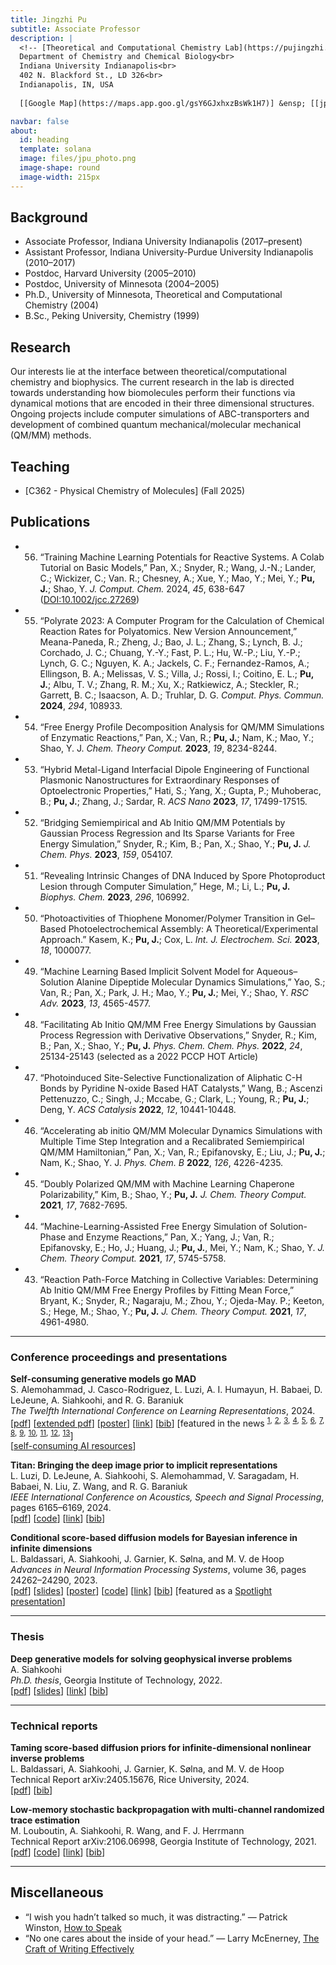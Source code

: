 ```yaml
---
title: Jingzhi Pu
subtitle: Associate Professor
description: |
  <!-- [Theoretical and Computational Chemistry Lab](https://pujingzhi.github.io/)<br> -->
  Department of Chemistry and Chemical Biology<br>
  Indiana University Indianapolis<br>
  402 N. Blackford St., LD 326<br>
  Indianapolis, IN, USA
  
  [[Google Map](https://maps.app.goo.gl/gsY6GJxhxzBsWk1H7)] &ensp; [[jpu@iu.edu](mailto:jpu@iu.edu)] &ensp; [[CV](./files/JPu-CV.pdf)] &ensp; [[GitHub](https://github.com/pujingzhi)] &ensp; [[Google Scholar](https://scholar.google.com/citations?user=RlYang0AAAAJ&hl=en)]

navbar: false
about:
  id: heading
  template: solana
  image: files/jpu_photo.png
  image-shape: round
  image-width: 215px
---
```


:::{#heading}
:::


## Background

- Associate Professor, Indiana University Indianapolis (2017--present)
- Assistant Professor, Indiana University-Purdue University Indianapolis (2010--2017)
- Postdoc, Harvard University (2005--2010)
- Postdoc, University of Minnesota (2004--2005)
- Ph.D., University of Minnesota, Theoretical and Computational Chemistry (2004)
- B.Sc., Peking University, Chemistry (1999)


## Research

Our interests lie at the interface between theoretical/computational chemistry and biophysics. The current research in the lab is directed towards understanding how biomolecules perform their functions via dynamical motions that are encoded in their three dimensional structures. Ongoing projects include computer simulations of ABC-transporters and development of combined quantum mechanical/molecular mechanical (QM/MM) methods. 


## Teaching

- [C362 - Physical Chemistry of Molecules] (Fall 2025)

## Publications

- 56. "Training Machine Learning Potentials for Reactive Systems. A Colab Tutorial on Basic Models," Pan, X.; Snyder, R.; Wang, J.-N.; Lander, C.; Wickizer, C.; Van. R.; Chesney, A.; Xue, Y.; Mao, Y.; Mei, Y.; **Pu, J.**; Shao, Y. *J. Comput. Chem.* 2024, *45*, 638-647 ([DOI:10.1002/jcc.27269](  https://doi.org/10.1002/jcc.27269))

- 55. "Polyrate 2023: A Computer Program for the Calculation of Chemical Reaction Rates for Polyatomics. New Version Announcement," Meana-Paneda, R.; Zheng, J.; Bao, J. L.; Zhang, S.; Lynch, B. J.; Corchado, J. C.; Chuang, Y.-Y.; Fast, P. L.; Hu, W.-P.; Liu, Y.-P.; Lynch, G. C.; Nguyen, K. A.; Jackels, C. F.; Fernandez-Ramos, A.; Ellingson, B. A.; Melissas, V. S.; Villa, J.; Rossi, I.; Coitino, E. L.; **Pu, J.**; Albu, T. V.; Zhang, R. M.; Xu, X.; Ratkiewicz, A.; Steckler, R.; Garrett, B. C.; Isaacson, A. D.; Truhlar, D. G. *Comput. Phys. Commun.* **2024**, *294*, 108933. 

- 54. "Free Energy Profile Decomposition Analysis for QM/MM Simulations of Enzymatic Reactions," Pan, X.; Van, R.; **Pu, J.**; Nam, K.; Mao, Y.; Shao, Y. J. *Chem. Theory Comput.* **2023**, *19*, 8234-8244.

- 53. "Hybrid Metal-Ligand Interfacial Dipole Engineering of Functional Plasmonic Nanostructures for Extraordinary Responses of Optoelectronic Properties," Hati, S.; Yang, X.; Gupta, P.; Muhoberac, B.; **Pu, J.**; Zhang, J.; Sardar, R. *ACS Nano* **2023**, *17*, 17499-17515. 

- 52. "Bridging Semiempirical and Ab Initio QM/MM Potentials by Gaussian Process Regression and Its Sparse Variants for Free Energy Simulation,” Snyder, R.; Kim, B.; Pan, X.; Shao, Y.; **Pu, J.** *J. Chem. Phys.* **2023**, *159*, 054107.

- 51. "Revealing Intrinsic Changes of DNA Induced by Spore Photoproduct Lesion through Computer Simulation," Hege, M.; Li, L.; **Pu, J.** *Biophys. Chem.* **2023**, *296*, 106992. 

- 50. "Photoactivities of Thiophene Monomer/Polymer Transition in Gel–Based Photoelectrochemical Assembly: A Theoretical/Experimental Approach." Kasem, K.; **Pu, J.**; Cox, L. *Int. J. Electrochem. Sci.* **2023**, *18*, 1000077. 

- 49. "Machine Learning Based Implicit Solvent Model for Aqueous–Solution Alanine Dipeptide Molecular Dynamics Simulations," Yao, S.; Van, R.; Pan, X.; Park, J. H.; Mao, Y.; **Pu, J.**;  Mei, Y.; Shao, Y. *RSC Adv.* **2023**, *13*, 4565-4577. 

- 48. "Facilitating Ab Initio QM/MM Free Energy Simulations by Gaussian Process Regression with Derivative Observations," Snyder, R.; Kim, B.; Pan, X.; Shao, Y.; **Pu, J.** *Phys. Chem. Chem. Phys.* **2022**, *24*, 25134-25143 (selected as a 2022 PCCP HOT Article) 

- 47. "Photoinduced Site-Selective Functionalization of Aliphatic C-H Bonds by Pyridine N-oxide Based HAT Catalysts," Wang, B.; Ascenzi Pettenuzzo, C.; Singh, J.; Mccabe, G.; Clark, L.; Young, R.; **Pu, J.**; Deng, Y. *ACS Catalysis* **2022**, *12*, 10441-10448.

- 46. "Accelerating ab initio QM/MM Molecular Dynamics Simulations with Multiple Time Step Integration and a Recalibrated Semiempirical QM/MM Hamiltonian," Pan, X.; Van, R.; Epifanovsky, E.; Liu, J.; **Pu, J.**; Nam, K.; Shao, Y. J. *Phys. Chem. B* **2022**, *126*, 4226-4235. 

- 45. "Doubly Polarized QM/MM with Machine Learning Chaperone Polarizability," Kim, B.; Shao, Y.; **Pu, J.** *J. Chem. Theory Comput.* **2021**, *17*, 7682-7695. 

- 44. "Machine-Learning-Assisted Free Energy Simulation of Solution-Phase and Enzyme Reactions," Pan, X.; Yang, J.; Van, R.; Epifanovsky, E.; Ho, J.; Huang, J.; **Pu, J.**, Mei, Y.; Nam, K.; Shao, Y. *J. Chem. Theory Comput.* **2021**, *17*, 5745-5758. 

- 43. "Reaction Path-Force Matching in Collective Variables: Determining Ab Initio QM/MM Free Energy Profiles by Fitting Mean Force," Bryant, K.; Snyder, R.; Nagaraju, M.; Zhou, Y.; Ojeda-May. P.; Keeton, S.; Hege, M.; Shao, Y.; **Pu, J.** *J. Chem. Theory Comput.* **2021**, *17*, 4961-4980.

<!-- Multi-scale clustering and source separation of InSight mission seismic data**  
A. Siahkoohi, R. Morel, R. Balestriero, E. Allys, G. Sainton, T. Kawamura, and M. V. de Hoop  
*IEEE Transactions on Geoscience and Remote Sensing*, 2025, In print.  
[[pdf](https://arxiv.org/abs/2305.16189)]
[[code](https://github.com/alisiahkoohi/facvae)]
[[slides](https://www.dropbox.com/s/ycwu3y3jik33xpo/slides.pdf?dl=0)]
[[bib](https://raw.githubusercontent.com/alisiahkoohi/alisiahkoohi.github.io/master/files/SiahkoohiMorelBalestrieroEtAl_2025.bib)] -->

---

### Conference proceedings and presentations

**Self-consuming generative models go MAD**  
S. Alemohammad, J. Casco-Rodriguez, L. Luzi, A. I. Humayun, H. Babaei, D. LeJeune, A. Siahkoohi, and R. G. Baraniuk  
*The Twelfth International Conference on Learning Representations*, 2024.  
[[pdf](https://openreview.net/pdf?id=ShjMHfmPs0)]
[[extended pdf](https://arxiv.org/abs/2307.01850)]
[[poster](https://iclr.cc/media/PosterPDFs/ICLR%202024/18592.png?t=1714784281.722506)]
[[link](https://iclr.cc/virtual/2024/poster/18592)]
[[bib](https://raw.githubusercontent.com/alisiahkoohi/alisiahkoohi.github.io/master/files/AlemohammadCasco_RodriguezLuziEtAl_2024.bib)]
[featured in the news
^[1](https://www.tomshardware.com/news/generative-ai-goes-mad-when-trained-on-artificial-data-over-five-times),^
^[2](https://futurism.com/ai-trained-ai-generated-data),^
^[3](https://www.tweaktown.com/news/92328/scientists-make-ai-go-crazy-by-feeding-it-generated-content/),^
^[4](https://www.newscientist.com/article/2382519-ais-trained-on-ai-generated-images-produce-glitches-and-blurs/),^
^[5](https://www.cdotrends.com/story/18288/training-ai-outputs-generative-ai-mad/),^
^[6](https://futurism.com/ai-trained-ai-generated-data-interview),^
^[7](https://www.telegraph.co.uk/business/2024/02/01/why-ai-new-age-of-fake-news-and-disinformation/),^
^[8](https://finance.yahoo.com/news/ais-mad-cow-disease-problem-tramples-into-earnings-season-100005953.html),^
^[9](https://fortune.com/2024/04/18/linkedin-microsoft-collaborative-articles-generative-ai-feedback-loop-user-backlash/?456789),^
^[10](https://news.rice.edu/news/2024/breaking-mad-generative-ai-could-break-internet),^
^[11](https://www.nytimes.com/interactive/2024/08/26/upshot/ai-synthetic-data.html),^
^[12](https://futurism.com/ai-slowly-killing-itself),^
^[13](https://magazine.rice.edu/winter-2025/ais-mad-loops)^]  
[[self-consuming AI resources](https://dsp.rice.edu/ai-loops/)]


**Titan: Bringing the deep image prior to implicit representations**  
L. Luzi, D. LeJeune, A. Siahkoohi, S. Alemohammad, V. Saragadam, H. Babaei, N. Liu, Z. Wang, and R. G. Baraniuk  
*IEEE International Conference on Acoustics, Speech and Signal Processing*, pages 6165--6169, 2024.  
[[pdf](https://arxiv.org/abs/2211.00219)]
[[code](https://github.com/dlej/titan-implicit-prior)]
[[link](https://ieeexplore.ieee.org/document/10446136)]
[[bib](https://raw.githubusercontent.com/alisiahkoohi/alisiahkoohi.github.io/master/files/LuziLeJeuneSiahkoohiEtAl_2024.bib)]

**Conditional score-based diffusion models for Bayesian inference in infinite dimensions**  
L. Baldassari, A. Siahkoohi, J. Garnier, K. Sølna, and M. V. de Hoop  
*Advances in Neural Information Processing Systems*, volume 36, pages 24262--24290, 2023.  
[[pdf](https://papers.nips.cc/paper_files/paper/2023/file/4c79c359b3c5f077c0b955f93cb0f53e-Paper-Conference.pdf)]
[[slides](https://www.dropbox.com/scl/fi/bmgnbex0zcf575fjgzybu/slides.pdf?rlkey=2rd9nhc4a6tt8s65lk5sqbz2r&dl=0)]
[[poster](https://www.dropbox.com/scl/fi/7t9p0gogw6g7dmn8u52c6/poster.pdf?rlkey=sftpfelbglvrpi4lkn6tgp31q&dl=0)]
[[code](https://github.com/alisiahkoohi/csgm)]
[[link](https://papers.nips.cc/paper_files/paper/2023/hash/4c79c359b3c5f077c0b955f93cb0f53e-Abstract-Conference.html)]
[[bib](https://raw.githubusercontent.com/alisiahkoohi/alisiahkoohi.github.io/master/files/BaldassariSiahkoohiGarnierEtAl_2023.bib)] [featured as a [Spotlight presentation](https://nips.cc/virtual/2023/events/spotlight-posters-2023)]

---

### Thesis

**Deep generative models for solving geophysical inverse problems**  
A. Siahkoohi  
*Ph.D. thesis*, Georgia Institute of Technology, 2022.  
[[pdf](https://slim.gatech.edu/Publications/Public/Thesis/2022/siahkoohi2022THdgmf/siahkoohi2022THdgmf.pdf)]
[[slides](https://slim.gatech.edu/Publications/Public/Thesis/2022/siahkoohi2022THdgmf/siahkoohi2022THdgmf_pres.pdf)]
[[link](http://hdl.handle.net/1853/67250)]
[[bib](https://raw.githubusercontent.com/alisiahkoohi/alisiahkoohi.github.io/master/files/Siahkoohi_2022.bib)]

---

### Technical reports

**Taming score-based diffusion priors for infinite-dimensional nonlinear inverse problems**  
L. Baldassari, A. Siahkoohi, J. Garnier, K. Sølna, and M. V. de Hoop  
Technical Report arXiv:2405.15676, Rice University, 2024.  
[[pdf](https://arxiv.org/abs/2405.15676)]
[[bib](https://raw.githubusercontent.com/alisiahkoohi/alisiahkoohi.github.io/master/files/BaldassariSiahkoohiGarnierEtAl_2024.bib)]

**Low-memory stochastic backpropagation with multi-channel randomized trace estimation**  
M. Louboutin, A. Siahkoohi, R. Wang, and F. J. Herrmann  
Technical Report arXiv:2106.06998, Georgia Institute of Technology, 2021.  
[[pdf](https://arxiv.org/abs/2106.06998)]
[[code](https://github.com/slimgroup/XConv)]
[[link](https://slim.gatech.edu/content/low-memory-stochastic-backpropagation-multi-channel-randomized-trace-estimation)]
[[bib](https://raw.githubusercontent.com/alisiahkoohi/alisiahkoohi.github.io/master/files/LouboutinSiahkoohiWangEtAl_2021.bib)]

---

## Miscellaneous

- "I wish you hadn't talked so much, it was distracting." --- Patrick Winston, [How to Speak](https://youtu.be/Unzc731iCUY)
- "No one cares about the inside of your head." --- Larry McEnerney, [The Craft of Writing Effectively](https://youtu.be/vtIzMaLkCaM)
